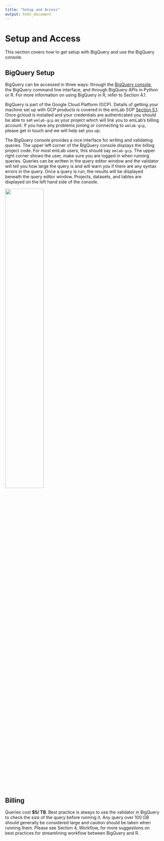 ```yaml
---
title: "Setup and Access"
output: html_document
---
```


# Setup and Access

This section covers how to get setup with BigQuery and use the BigQuery console.  

## BigQuery Setup

BigQuery can be accessed in three ways: through the [BigQuery console](https://console.cloud.google.com/), the BigQuery command line interface, and through BigQuery APIs in Python or R. For more information on using BigQuery in R, refer to Section 4.1. 

BigQuery is part of the Google Cloud Platform (GCP). Details of getting your machine set up with GCP products is covered in the emLab SOP [Section 5.1](https://emlab-ucsb.github.io/SOP/5-1-google-cloud-platform.html). Once gcloud is installed and your credentials are authenticated you should be able to set `emlab-gcp` as your project which will link you to emLab’s billing account. If you have any problems joining or connecting to `emlab-gcp`, please get in touch and we will help set you up. 

The BigQuery console provides a nice interface for writing and validating queries. The upper left corner of the BigQuery console displays the billing project code. For most emLab users, this should say `emlab-gcp`. The upper right corner shows the user, make sure you are logged in when running queries. Queries can be written in the query editor window and the validator will tell you how large the query is and will warn you if there are any syntax errors in the query. Once a query is run, the results will be displayed beneath the query editor window. Projects, datasets, and tables are displayed on the left hand side of the console. 

![](images/bq_console_annotated.png){height="50%" width="50%"}  

## Billing

Queries cost **$5/ TB**. Best practice is always to use the validator in BigQuery to check the size of the query before running it. Any query over 100 GB should generally be considered large and caution should be taken when running them. Please see Section 4, Workflow, for more suggestions on best practices for streamlining workflow between BigQuery and R. 

